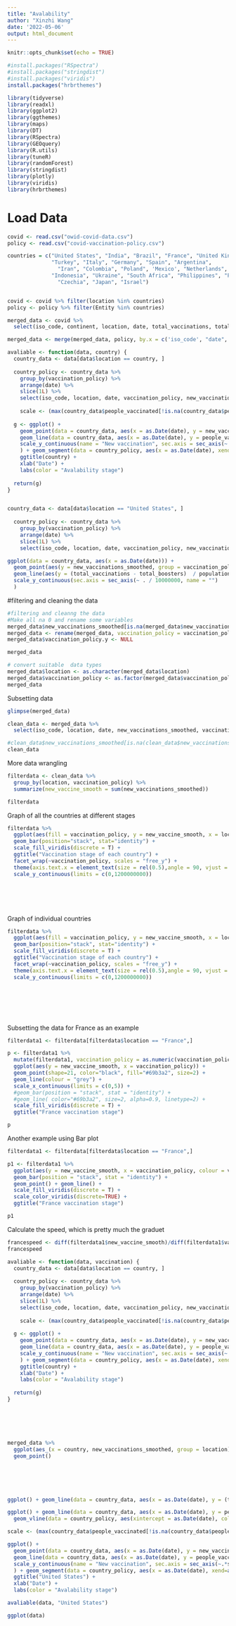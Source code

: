 ```yaml
---
title: "Avalability"
author: "Xinzhi Wang"
date: '2022-05-06'
output: html_document
---
```


```r
knitr::opts_chunk$set(echo = TRUE)
```



```r

#install.packages("RSpectra")
#install.packages("stringdist")
#install.packages("viridis")
install.packages("hrbrthemes")

```



```r
library(tidyverse)
library(readxl)
library(ggplot2)
library(ggthemes)
library(maps)
library(DT)
library(RSpectra)
library(GEOquery) 
library(R.utils)
library(tuneR)
library(randomForest)
library(stringdist)
library(plotly)
library(viridis)
library(hrbrthemes)
```

# Load Data
```r
covid <- read.csv("owid-covid-data.csv")
policy <- read.csv("covid-vaccination-policy.csv")
```


```r
countries = c("United States", "India", "Brazil", "France", "United Kingdom", "Russia", 
              "Turkey", "Italy", "Germany", "Spain", "Argentina",
                "Iran", "Colombia", "Poland", 'Mexico', "Netherlands", 
              "Indonesia", "Ukraine", "South Africa", "Philippines", "Peru", "Belgium",
                "Czechia", "Japan", "Israel")


covid <- covid %>% filter(location %in% countries)
policy <- policy %>% filter(Entity %in% countries)
```

```r
merged_data <- covid %>% 
  select(iso_code, continent, location, date, total_vaccinations, total_vaccinations_per_hundred,new_people_vaccinated_smoothed_per_hundred,  new_people_vaccinated_smoothed, new_vaccinations, new_vaccinations_smoothed, new_vaccinations_smoothed_per_million, total_boosters, population, people_vaccinated)

merged_data <- merge(merged_data, policy, by.x = c('iso_code', "date", "location"), by.y = c('Code', 'Day', "Entity"))
```

```r
avaliable <- function(data, country) {
  country_data <- data[data$location == country, ]
  
  country_policy <- country_data %>%
    group_by(vaccination_policy) %>%
    arrange(date) %>% 
    slice(1L) %>%
    select(iso_code, location, date, vaccination_policy, new_vaccinations_smoothed, population, people_vaccinated)
  
    scale <- (max(country_data$people_vaccinated[!is.na(country_data$people_vaccinated)]) / country_data$population) / max(country_data$new_vaccinations_smoothed[!is.na(country_data$new_vaccinations_smoothed)])
  
  g <- ggplot() + 
    geom_point(data = country_data, aes(x = as.Date(date), y = new_vaccinations_smoothed, group = as.factor(vaccination_policy), color = as.factor(vaccination_policy))) +
    geom_line(data = country_data, aes(x = as.Date(date), y = people_vaccinated / (population * scale)), color = "darkblue", size = 1) + 
    scale_y_continuous(name = "New vaccination", sec.axis = sec_axis(~.*scale , name = "The ratio of people vaccinated")
    ) + geom_segment(data = country_policy, aes(x = as.Date(date), xend=as.Date(date), y =0, yend=new_vaccinations_smoothed, colour = as.factor(vaccination_policy)), size = 0.8) + 
    ggtitle(country) + 
    xlab("Date") + 
    labs(color = "Avalability stage")
  
  return(g)
}



```

```r
country_data <- data[data$location == "United States", ]
  
  country_policy <- country_data %>%
    group_by(vaccination_policy) %>%
    arrange(date) %>% 
    slice(1L) %>%
    select(iso_code, location, date, vaccination_policy, new_vaccinations_smoothed, population, people_vaccinated)
```

```r
ggplot(data = country_data, aes(x = as.Date(date))) + 
  geom_point(aes(y = new_vaccinations_smoothed, group = vaccination_policy, color = as.factor(vaccination_policy))) +
  geom_line(aes(y = (total_vaccinations - total_boosters)  / population)) + 
  scale_y_continuous(sec.axis = sec_axis(~ . / 10000000, name = "")
  )
```

#filtering and cleaning the data
```r

#filtering and cleanng the data
#Make all na 0 and rename some variables
merged_data$new_vaccinations_smoothed[is.na(merged_data$new_vaccinations_smoothed)] = 0
merged_data <- rename(merged_data, vaccination_policy = vaccination_policy.x)
merged_data$vaccination_policy.y <- NULL

merged_data
```



```r
# convert suitable  data types
merged_data$location <- as.character(merged_data$location)
merged_data$vaccination_policy <- as.factor(merged_data$vaccination_policy)
merged_data
```

Subsetting data
```r
glimpse(merged_data)

clean_data <- merged_data %>%
  select(iso_code, location, date, new_vaccinations_smoothed, vaccination_policy)

#clean_data$new_vaccinations_smoothed[is.na(clean_data$new_vaccinations_smoothed)] = 0
clean_data
```

More data wrangling
```r
filterdata <- clean_data %>%
  group_by(location, vaccination_policy) %>%
  summarize(new_vaccine_smooth = sum(new_vaccinations_smoothed))

filterdata
```



Graph of all the countries at different stages
```r

filterdata %>%
  ggplot(aes(fill = vaccination_policy, y = new_vaccine_smooth, x = location)) +
  geom_bar(position="stack", stat="identity") +
  scale_fill_viridis(discrete = T) +
  ggtitle("Vaccination stage of each country") +
  facet_wrap(~vaccination_policy, scales = "free_y") +
  theme(axis.text.x = element_text(size = rel(0.5),angle = 90, vjust = 1, hjust = 1)) +
  scale_y_continuous(limits = c(0,1200000000)) 







```


Graph of individual countries
```r


filterdata %>%
  ggplot(aes(fill = vaccination_policy, y = new_vaccine_smooth, x = location)) +
  geom_bar(position="stack", stat="identity") +
  scale_fill_viridis(discrete = T) +
  ggtitle("Vaccination stage of each country") +
  facet_wrap(~vaccination_policy, scales = "free_y") +
  theme(axis.text.x = element_text(size = rel(0.5),angle = 90, vjust = 1, hjust = 1)) +
  scale_y_continuous(limits = c(0,1200000000)) 








```







Subsetting the data for France as an example 
```r



filterdata1 <- filterdata[filterdata$location == "France",]

p <- filterdata1 %>%
  mutate(filterdata1, vaccination_policy = as.numeric(vaccination_policy)) %>%
  ggplot(aes(y = new_vaccine_smooth, x = vaccination_policy)) +
  geom_point(shape=21, color="black", fill="#69b3a2", size=2) +
  geom_line(colour = "grey") +
  scale_x_continuous(limits = c(0,5)) +
  #geom_bar(position = "stack", stat = "identity") +
  #geom_line( color="#69b3a2", size=2, alpha=0.9, linetype=2) +
  scale_fill_viridis(discrete = T) +
  ggtitle("France vaccination stage") 

p
```
Another example using Bar plot
```r



filterdata1 <- filterdata[filterdata$location == "France",]

p1 <- filterdata1 %>%
  ggplot(aes(y = new_vaccine_smooth, x = vaccination_policy, colour = vaccination_policy, fill = vaccination_policy)) +
  geom_bar(position = "stack", stat = "identity") +
  geom_point() + geom_line() +
  scale_fill_viridis(discrete = T) +
  scale_color_viridis(discrete=TRUE) +
  ggtitle("France vaccination stage") 

p1
```

Calculate the speed, which is pretty much the graduet
```r

francespeed <- diff(filterdata1$new_vaccine_smooth)/diff(filterdata1$vaccination_policy)
francespeed

```
```r
avaliable <- function(data, vaccination) {
  country_data <- data[data$location == country, ]
  
  country_policy <- country_data %>%
    group_by(vaccination_policy) %>%
    arrange(date) %>% 
    slice(1L) %>%
    select(iso_code, location, date, vaccination_policy, new_vaccinations_smoothed, population, people_vaccinated)
  
    scale <- (max(country_data$people_vaccinated[!is.na(country_data$people_vaccinated)]) / country_data$population) / max(country_data$new_vaccinations_smoothed[!is.na(country_data$new_vaccinations_smoothed)])
  
  g <- ggplot() + 
    geom_point(data = country_data, aes(x = as.Date(date), y = new_vaccinations_smoothed, group = as.factor(vaccination_policy), color = as.factor(vaccination_policy))) +
    geom_line(data = country_data, aes(x = as.Date(date), y = people_vaccinated / (population * scale)), color = "darkblue", size = 1) + 
    scale_y_continuous(name = "New vaccination", sec.axis = sec_axis(~.*scale , name = "The ratio of people vaccinated")
    ) + geom_segment(data = country_policy, aes(x = as.Date(date), xend=as.Date(date), y =0, yend=new_vaccinations_smoothed, colour = as.factor(vaccination_policy)), size = 0.8) + 
    ggtitle(country) + 
    xlab("Date") + 
    labs(color = "Avalability stage")
  
  return(g)
}







```






```r
merged_data %>%
  ggplot(aes_(x = country, new_vaccinations_smoothed, group = location)) +
  geom_point()







```


```r
ggplot() + geom_line(data = country_data, aes(x = as.Date(date), y = (total_vaccinations - total_boosters) / population))
```


```r
ggplot() + geom_line(data = country_data, aes(x = as.Date(date), y = people_vaccinated * 100 / population)) +
  geom_vline(data = country_policy, aes(xintercept = as.Date(date), color = as.factor(vaccination_policy)))
```



```r
scale <- (max(country_data$people_vaccinated[!is.na(country_data$people_vaccinated)]) / country_data$population) / max(country_data$new_vaccinations_smoothed[!is.na(country_data$new_vaccinations_smoothed)])

ggplot() + 
  geom_point(data = country_data, aes(x = as.Date(date), y = new_vaccinations_smoothed, group = as.factor(vaccination_policy), color = as.factor(vaccination_policy))) +
  geom_line(data = country_data, aes(x = as.Date(date), y = people_vaccinated / (population * scale)), color = "darkblue", size = 1) + 
  scale_y_continuous(name = "New vaccination", sec.axis = sec_axis(~.*scale , name = "The ratio of people vaccinated")
  ) + geom_segment(data = country_policy, aes(x = as.Date(date), xend=as.Date(date), y =0, yend=new_vaccinations_smoothed, colour = as.factor(vaccination_policy)), size = 0.8) + 
  ggtitle("United States") + 
  xlab("Date") + 
  labs(color = "Avalability stage")
```



```r
avaliable(data, "United States")
```



```r



ggplot(data)



```
















